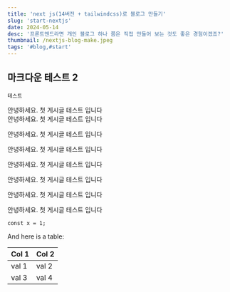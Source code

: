 ```yaml
---
title: 'next js(14버전 + tailwindcss)로 블로그 만들기'
slug: 'start-nextjs'
date: 2024-05-14
desc: '프론트엔드라면 개인 블로그 하나 쯤은 직접 만들어 보는 것도 좋은 경험이겠죠?'
thumbnail: /nextjs-blog-make.jpeg
tags: '#blog,#start'
---
```


## 마크다운 테스트 2

`테스트`

안녕하세요. 첫 게시글 테스트 입니다  
안녕하세요. 첫 게시글 테스트 입니다

안녕하세요. 첫 게시글 테스트 입니다

안녕하세요. 첫 게시글 테스트 입니다

안녕하세요. 첫 게시글 테스트 입니다

안녕하세요. 첫 게시글 테스트 입니다

안녕하세요. 첫 게시글 테스트 입니다

안녕하세요. 첫 게시글 테스트 입니다

```
const x = 1;
```

And here is a table:

| Col 1 | Col 2 |
| ----- | ----- |
| val 1 | val 2 |
| val 3 | val 4 |
